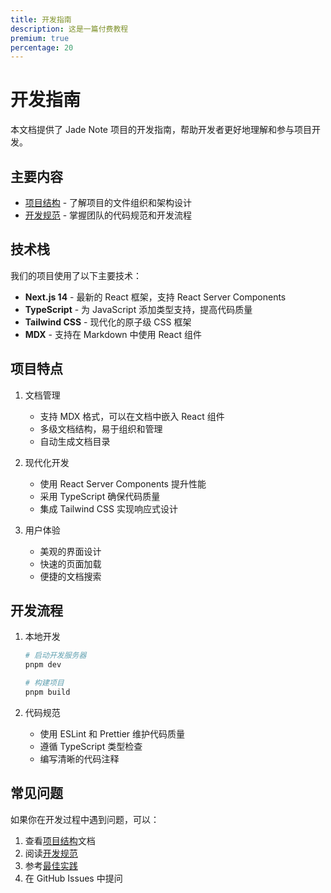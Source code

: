 ```yaml
---
title: 开发指南
description: 这是一篇付费教程
premium: true
percentage: 20
---
```


# 开发指南

本文档提供了 Jade Note 项目的开发指南，帮助开发者更好地理解和参与项目开发。

## 主要内容

- [项目结构](/docs/dev_guide/project_structure) - 了解项目的文件组织和架构设计
- [开发规范](/docs/dev_guide/coding_standards) - 掌握团队的代码规范和开发流程

## 技术栈

我们的项目使用了以下主要技术：

- **Next.js 14** - 最新的 React 框架，支持 React Server Components
- **TypeScript** - 为 JavaScript 添加类型支持，提高代码质量
- **Tailwind CSS** - 现代化的原子级 CSS 框架
- **MDX** - 支持在 Markdown 中使用 React 组件

## 项目特点

1. 文档管理
   - 支持 MDX 格式，可以在文档中嵌入 React 组件
   - 多级文档结构，易于组织和管理
   - 自动生成文档目录

2. 现代化开发
   - 使用 React Server Components 提升性能
   - 采用 TypeScript 确保代码质量
   - 集成 Tailwind CSS 实现响应式设计

3. 用户体验
   - 美观的界面设计
   - 快速的页面加载
   - 便捷的文档搜索

## 开发流程

1. 本地开发

   ```bash
   # 启动开发服务器
   pnpm dev
   
   # 构建项目
   pnpm build
   ```

2. 代码规范
   - 使用 ESLint 和 Prettier 维护代码质量
   - 遵循 TypeScript 类型检查
   - 编写清晰的代码注释

## 常见问题

如果你在开发过程中遇到问题，可以：

1. 查看[项目结构](/docs/dev_guide/project_structure)文档
2. 阅读[开发规范](/docs/dev_guide/coding_standards)
3. 参考[最佳实践](/docs/best_practices)
4. 在 GitHub Issues 中提问
